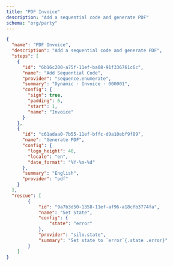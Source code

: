 ```yaml
---
title: "PDF Invoice"
description: "Add a sequential code and generate PDF"
schema: "org/party"
---
```


```json
{
  "name": "PDF Invoice",
  "description": "Add a sequential code and generate PDF",
  "steps": [
    {
      "id": "6b16c200-a75f-11ef-ba08-91f336761c6c",
      "name": "Add Sequential Code",
      "provider": "sequence.enumerate",
      "summary": "Dynamic · Invoice · 000001",
      "config": {
        "sign": true,
        "padding": 6,
        "start": 1,
        "name": "Invoice"
      }
    },
    {
      "id": "c61adaa0-7b55-11ef-bffc-d9a10ebf9f89",
      "name": "Generate PDF",
      "config": {
        "logo_height": 40,
        "locale": "en",
        "date_format": "%Y-%m-%d"
      },
      "summary": "English",
      "provider": "pdf"
    }
  ],
  "rescue": [
        {
            "id": "9a7b3d50-1358-11ef-af96-a18cfb3774fa",
            "name": "Set State",
            "config": {
                "state": "error"
            },
            "provider": "silo.state",
            "summary": "Set state to `error`{.state .error}"
        }
    ]
}
```
